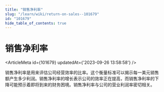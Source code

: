 ```yaml
---
title: "销售净利率"
slug: "/learn/wiki/return-on-sales--101679"
id: "101679"
hide_table_of_contents: true
---
```



# 销售净利率

<ArticleMeta id={101679} updatedAt={'2023-09-26 13:58:58'} />
<div className='border-solid border-b border-t-0 my-4 border-[var(--ifm-color-gray-300)]' />

销售净利率是用来评估公司经营效率的比率。这个衡量标准可以揭示每一美元销售额产生多少利润。销售净利率的增长表示公司的效率正在提高，而销售净利率的下降可能预示着即将到来的财务困境。销售净利率与公司的营业利润率密切相关。
